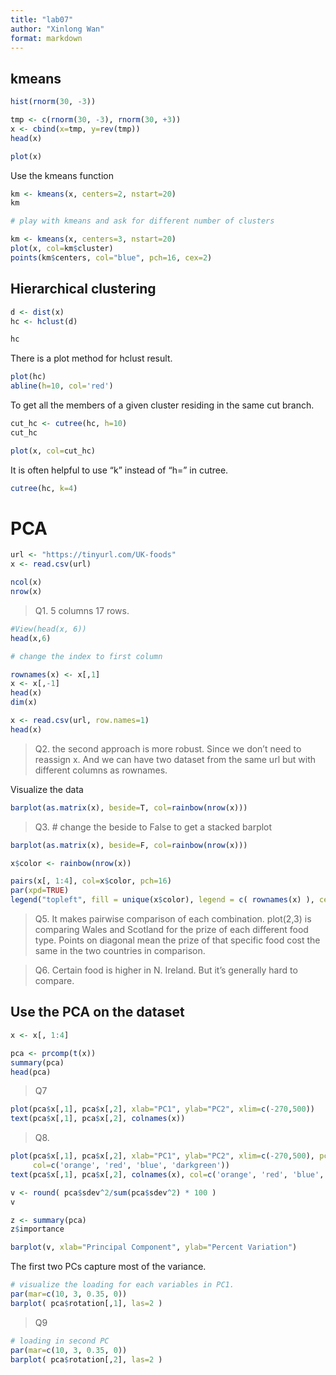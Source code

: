 ```yaml
---
title: "lab07"
author: "Xinlong Wan"
format: markdown
---
```


## kmeans
```r
hist(rnorm(30, -3))
```


```r
tmp <- c(rnorm(30, -3), rnorm(30, +3))
x <- cbind(x=tmp, y=rev(tmp))
head(x)

```


```r
plot(x)
```

Use the kmeans function 
```r
km <- kmeans(x, centers=2, nstart=20)
km
```
```r
# play with kmeans and ask for different number of clusters

km <- kmeans(x, centers=3, nstart=20)
plot(x, col=km$cluster)
points(km$centers, col="blue", pch=16, cex=2)


```

## Hierarchical clustering

```r
d <- dist(x)
hc <- hclust(d)

hc
```
There is a plot method for hclust result.

```r
plot(hc)
abline(h=10, col='red')
```

To get all the members of a given cluster residing in the same cut branch.
```r
cut_hc <- cutree(hc, h=10)
cut_hc
```
```r
plot(x, col=cut_hc)
```

It is often helpful to use "k" instead of "h=" in cutree.

```r
cutree(hc, k=4)
```

# PCA

```r
url <- "https://tinyurl.com/UK-foods"
x <- read.csv(url)
```

```r
ncol(x)
nrow(x)
```
> Q1. 5 columns 17 rows.

```r
#View(head(x, 6))
head(x,6)
```

```r
# change the index to first column

rownames(x) <- x[,1]
x <- x[,-1]
head(x)
dim(x)
```

```r
x <- read.csv(url, row.names=1)
head(x)

```
> Q2. the second approach is more robust. Since we don't need to reassign x. And we can have two dataset from the same url but with different columns as rownames.

Visualize the data
```r
barplot(as.matrix(x), beside=T, col=rainbow(nrow(x)))
```

> Q3. # change the beside to False to get a stacked barplot


```r
barplot(as.matrix(x), beside=F, col=rainbow(nrow(x)))
```

```r
x$color <- rainbow(nrow(x))

pairs(x[, 1:4], col=x$color, pch=16)
par(xpd=TRUE)
legend("topleft", fill = unique(x$color), legend = c( rownames(x) ), cex=0.2)
```

> Q5. It makes pairwise comparison of each combination. plot(2,3) is comparing Wales and Scotland for the prize of each different food type. Points on diagonal mean the prize of that specific food cost the same in the two countries in comparison.

> Q6. Certain food is higher in N. Ireland. But it's generally hard to compare. 

## Use the PCA on the dataset

```r
x <- x[, 1:4]

pca <- prcomp(t(x))
summary(pca)
head(pca)
```


> Q7

```r
plot(pca$x[,1], pca$x[,2], xlab="PC1", ylab="PC2", xlim=c(-270,500))
text(pca$x[,1], pca$x[,2], colnames(x))

```
> Q8.

```r
plot(pca$x[,1], pca$x[,2], xlab="PC1", ylab="PC2", xlim=c(-270,500), pch=15,
     col=c('orange', 'red', 'blue', 'darkgreen'))
text(pca$x[,1], pca$x[,2], colnames(x), col=c('orange', 'red', 'blue', 'darkgreen'))

```

```r
v <- round( pca$sdev^2/sum(pca$sdev^2) * 100 )
v
```
```r
z <- summary(pca)
z$importance
```

```r
barplot(v, xlab="Principal Component", ylab="Percent Variation")
```
The first two PCs capture most of the variance.

```r
# visualize the loading for each variables in PC1.
par(mar=c(10, 3, 0.35, 0))
barplot( pca$rotation[,1], las=2 )
```
> Q9

```r
# loading in second PC
par(mar=c(10, 3, 0.35, 0))
barplot( pca$rotation[,2], las=2 )
```


